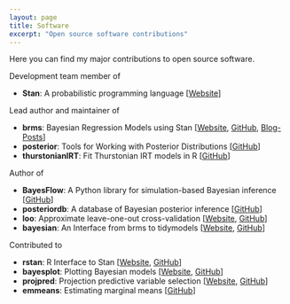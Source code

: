 ```yaml
---
layout: page
title: Software
excerpt: "Open source software contributions"
---
```


Here you can find my major contributions to open source software.

Development team member of 

- **Stan**: A probabilistic programming language [[Website](https://mc-stan.org/)]

Lead author and maintainer of

- **brms**: Bayesian Regression Models using Stan [[Website](https://paul-buerkner.github.io/brms), [GitHub](https://github.com/paul-buerkner/brms), [Blog-Posts](../software/brms-blogposts.html)]
- **posterior**: Tools for Working with Posterior Distributions [[GitHub](https://github.com/jgabry/posterior)]
- **thurstonianIRT**: Fit Thurstonian IRT models in R [[GitHub](https://github.com/paul-buerkner/thurstonianIRT)]

Author of

- **BayesFlow**: A Python library for simulation-based Bayesian inference [[GitHub](https://github.com/stefanradev93/BayesFlow)]
- **posteriordb**: A database of Bayesian posterior inference [[GitHub](https://github.com/stan-dev/posteriordb)]
- **loo**: Approximate leave-one-out cross-validation [[Website](https://mc-stan.org/loo), [GitHub](https://github.com/stan-dev/loo)]
- **bayesian**: An Interface from brms to tidymodels [[Website](https://hsbadr.github.io/bayesian/), [GitHub](https://github.com/hsbadr/bayesian)]

Contributed to

- **rstan**: R Interface to Stan [[Website](https://mc-stan.org/rstan), [GitHub](https://github.com/stan-dev/rstan)]
- **bayesplot**: Plotting Bayesian models [[Website](https://mc-stan.org/bayesplot), [GitHub](https://github.com/stan-dev/bayesplot)]
- **projpred**: Projection predictive variable selection [[Website](https://mc-stan.org/projpred), [GitHub](https://github.com/stan-dev/projpred)]
- **emmeans**: Estimating marginal means [[GitHub](https://github.com/rvlenth/emmeans)]

